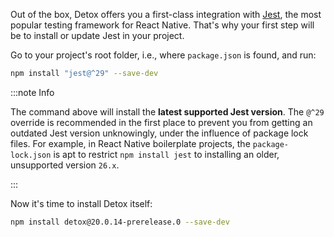 Out of the box, Detox offers you a first-class integration with [Jest](https://jestjs.io), the most popular testing framework for React Native. That's why your first step will be to install or update Jest in your project.

Go to your project's root folder, i.e., where `package.json` is found, and run:

```bash npm2yarn
npm install "jest@^29" --save-dev
```

:::note Info

The command above will install the **latest supported Jest version**. The `@^29` override is recommended in the first place to prevent you from getting an outdated Jest version unknowingly, under the influence of package lock files. For example, in React Native boilerplate projects, the `package-lock.json` is apt to restrict `npm install jest` to installing an older, unsupported version `26.x`.

:::

Now it's time to install Detox itself:

```bash npm2yarn
npm install detox@20.0.14-prerelease.0 --save-dev
```
